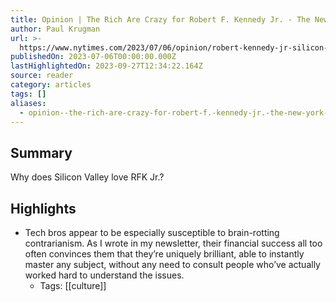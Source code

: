```yaml
---
title: Opinion | The Rich Are Crazy for Robert F. Kennedy Jr. - The New York Times
author: Paul Krugman
url: >-
  https://www.nytimes.com/2023/07/06/opinion/robert-kennedy-jr-silicon-valley.html?campaign_id=51&emc=edit_mbe_20230710&instance_id=97117&nl=morning-briefing%3A-europe-edition&regi_id=189921181&segment_id=138792&te=1&user_id=939b841dd8ab99cf38936dc861411164
publishedOn: 2023-07-06T00:00:00.000Z
lastHighlightedOn: 2023-09-27T12:34:22.164Z
source: reader
category: articles
tags: []
aliases:
  - opinion--the-rich-are-crazy-for-robert-f.-kennedy-jr.-the-new-york-times
---
```

## Summary

Why does Silicon Valley love RFK Jr.?

## Highlights
- Tech bros appear to be especially susceptible to brain-rotting contrarianism. As I wrote in my newsletter, their financial success all too often convinces them that they’re uniquely brilliant, able to instantly master any subject, without any need to consult people who’ve actually worked hard to understand the issues.
    - Tags: [[culture]]
